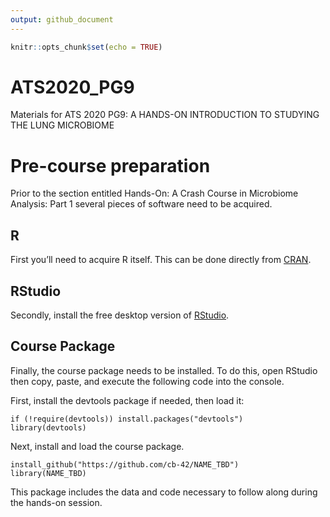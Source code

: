 ```yaml
---
output: github_document
---
```


```r
knitr::opts_chunk$set(echo = TRUE)
```

# ATS2020_PG9
Materials for ATS 2020 PG9: A HANDS-ON INTRODUCTION TO STUDYING THE LUNG MICROBIOME

# Pre-course preparation
Prior to the section entitled Hands-On: A Crash Course in Microbiome Analysis: Part 1 several pieces of software need to be acquired.

## R
First you'll need to acquire R itself. This can be done directly from [CRAN](https://cran.r-project.org/).

## RStudio
Secondly, install the free desktop version of [RStudio](https://rstudio.com/products/rstudio/download/#download).

## Course Package
Finally, the course package needs to be installed. To do this, open RStudio then copy, paste, and execute the following code into the console.

First, install the devtools package if needed, then load it:
```
if (!require(devtools)) install.packages("devtools")
library(devtools)
```

Next, install and load the course package.
```
install_github("https://github.com/cb-42/NAME_TBD")  
library(NAME_TBD)
```

This package includes the data and code necessary to follow along during the hands-on session.